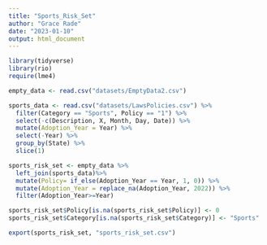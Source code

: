 ```yaml
---
title: "Sports_Risk_Set"
author: "Grace Rade"
date: "2023-01-10"
output: html_document
---
```

```r
library(tidyverse)
library(rio)
require(lme4)

empty_data <- read.csv("datasets/EmptyData2.csv")

sports_data <- read.csv("datasets/LawsPolicies.csv") %>% 
  filter(Category == "Sports", Policy == "1") %>% 
  select(-c(Description, X, Month, Day, Date)) %>% 
  mutate(Adoption_Year = Year) %>% 
  select(-Year) %>% 
  group_by(State) %>% 
  slice(1)

sports_risk_set <- empty_data %>% 
  left_join(sports_data)%>% 
  mutate(Policy= if_else(Adoption_Year == Year, 1, 0)) %>%
  mutate(Adoption_Year = replace_na(Adoption_Year, 2022)) %>%
  filter(Adoption_Year>=Year)

sports_risk_set$Policy[is.na(sports_risk_set$Policy)] <- 0
sports_risk_set$Category[is.na(sports_risk_set$Category)] <- "Sports"
```

```r
export(sports_risk_set, "sports_risk_set.csv")
```

